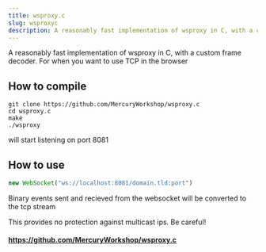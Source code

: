 ```yaml
---
title: wsproxy.c
slug: wsproxyc
description: A reasonably fast implementation of wsproxy in C, with a custom frame decoder. 
---
```


A reasonably fast implementation of wsproxy in C, with a custom frame decoder. For when you want to use TCP in the browser

## How to compile
```shell
git clone https://github.com/MercuryWorkshop/wsproxy.c
cd wsproxy.c
make
./wsproxy
```
will start listening on port 8081

## How to use

```js
new WebSocket("ws://localhost:8081/domain.tld:port")
```
Binary events sent and recieved from the websocket will be converted to the tcp stream


This provides no protection against multicast ips. Be careful!

#### https://github.com/MercuryWorkshop/wsproxy.c